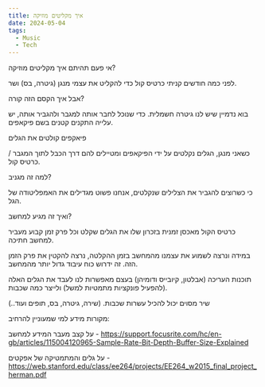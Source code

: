 ```yaml
---
title: איך מקליטים מוזיקה
date: 2024-05-04
tags:
  - Music
  - Tech
---
```


אי פעם תהיתם איך מקליטים מוזיקה?

לפני כמה חודשים קניתי כרטיס קול כדי להקליט את עצמי מנגן (גיטרה, בס) ושר.

אבל איך הקסם הזה קורה?

בוא נדמיין שיש לנו גיטרה חשמלית. כדי שנוכל לחבר אותה למגבר ולהגביר אותה, יש עלייה התקנים קטנים בשם פיקאפים. 

פיאקפים קולטים את הגלים

כשאני מנגן, הגלים נקלטים על ידי הפיקאפים ומטיילים להם דרך הכבל לתוך המגבר / כרטיס קול.

למה זה מגניב?

כי כשרוצים להגביר את הצלילים שנקלטים, אנחנו פשוט מגדילים את האמפליטודה של הגל.

ואיך זה מגיע למחשב?

כרטיס הקול מאכסן זמנית בזכרון שלו את הגלים שקלט וכל פרק זמן קבוע מעביר למחשב חתיכה.

במידה ונרצה לשמוע את עצמנו מהמחשב בזמן ההקלטה, נרצה להקטין את פרק הזמן הזה. זה ידרוש כוח עיבוד גדול יותר מהמחשב.

תוכנות העריכה (אבלטון, קיובייס ודומיהן) בעצם מאפשרות לנו לעבד את הגלים האלה (להפעיל פונקציות מתמטיות למשל) ולייצר כמה שכבות.

שיר מסוים יכול להכיל עשרות שכבות. (שירה, גיטרה, בס, תופים ועוד..)

מקורות מידע למי שמעוניין להרחיב:

על קצב מעבר המידע למחשב - https://support.focusrite.com/hc/en-gb/articles/115004120965-Sample-Rate-Bit-Depth-Buffer-Size-Explained

על גלים והמתמטיקה של אפקטים - https://web.stanford.edu/class/ee264/projects/EE264_w2015_final_project_herman.pdf
